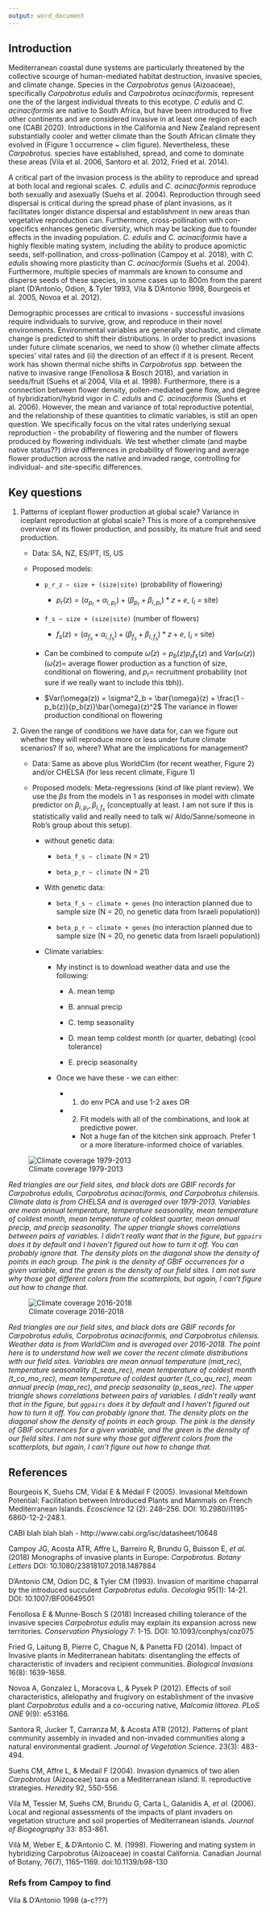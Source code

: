 ```yaml
---
output: word_document
---
```



## Introduction

Mediterranean coastal dune systems are particularly threatened by the collective scourge of human-mediated habitat destruction, invasive species, and climate change. Species in the _Carpobrotus_ genus (Aizoaceae), specifically _Carpobrotus edulis_ and _Carpobrotus acinaciformis_, represent one the of the largest individual threats to this ecotype. _C edulis_ and _C. acinaciformis_  are native to South Africa, but have been introduced to five other continents and are considered invasive in at least one region of each one (CABI 2020). Introductions in the California and New Zealand represent substantially cooler and wetter climate than the South African climate they evolved in (Figure 1 occurrence ~ clim figure). Nevertheless, these _Carpobrotus._ species have established, spread, and come to dominate these areas (Vila et al. 2006, Santoro et al. 2012, Fried et al. 2014). 

A critical part of the invasion process is the ability to reproduce and spread at both local and regional scales. _C. edulis_ and _C. acinaciformis_ reproduce both sexually and asexually (Suehs et al. 2004). Reproduction through seed dispersal is critical during the spread phase of plant invasions, as it facilitates longer distance dispersal and establishment in new areas than vegetative reproduction can. Furthermore, cross-pollination with con-specifics enhances genetic diversity, which may be lacking due to founder effects in the invading population. _C. edulis_ and _C. acinaciformis_ have a highly flexible mating system, including the ability to produce apomictic seeds, self-pollination, and cross-pollination (Campoy et al. 2018), with _C. edulis_ showing more plasticity than _C. acinaciformis_ (Suehs et al. 2004). Furthermore, multiple species of mammals are known to consume and disperse seeds of these species, in some cases up to 800m from the parent plant (D'Antonio, Odion, & Tyler 1993, Vila & D'Antonio 1998, Bourgeois et al. 2005, Novoa et al. 2012). 

Demographic processes are critical to invasions - successful invasions require individuals to survive, grow, and reproduce in their novel environments. Environmental variables are generally stochastic, and climate change is predicted to shift their distributions. In order to predict invasions under future climate scenarios, we need to show (i) whether climate affects species' vital rates and (ii) the direction of an effect if it is present. Recent work has shown thermal niche shifts in _Carpobrotus spp._ between the native to invasive range (Fenollosa & Bosch 2018), and  variation in seeds/fruit (Suehs et al 2004, Vila et al. 1998). Furthermore, there is a connection between flower density, pollen-mediated gene flow, and degree of hybridization/hybrid vigor in _C. edulis_ and _C. acinaciformis_ (Suehs et al. 2006).  However, the mean and variance of total reproductive potential, and the relationship of these quantities to climatic variables, is still an open question. We specifically focus on the vital rates underlying sexual reproduction - the probability of flowering and the number of flowers produced by flowering individuals. We test whether climate (and maybe native status??) drive differences in probability of flowering and average flower production across the native and invaded range, controlling for individual- and site-specific differences.

## Key questions

1. Patterns of iceplant flower production at global scale? Variance in iceplant reproduction at global scale? This is more of a comprehensive overview of its flower production, and possibly, its mature fruit and seed production. 

    + Data: SA, NZ, ES/PT, IS, US
    
    + Proposed models:
 
      + `p_r_z ~ size + (size|site)` (probability of flowering)
      
        + $p_r(z) = (\alpha_{p_r} + \alpha_{i,p_r}) + (\beta_{p_r} + \beta_{i,p_r}) * z + e$, ($_i$ = site)
      
      + `f_s ~ size + (size|site)` (number of flowers)
    
        + $f_s(z) = (\alpha_{f_s} + \alpha_{i,f_s}) + (\beta_{f_s} + \beta_{i,f_s}) * z + e$, ($_i$ = site)
      
      + Can be combined to compute $\bar{\omega}(z) = p_b(z)p_rf_s(z)$ and $Var(\omega(z))$ ($\bar{\omega}(z)=$ average flower production as a function of size, conditional on flowering, and $p_r=$ recruitment probability (not sure if we really want to include this tbh)).
    
      + $Var(\omega(z)) = \sigma^2_b = \bar{\omega}(z) + \frac{1 - p_b(z)}{p_b(z)}\bar{\omega}(z)^2$ The variance in flower production conditional on flowering
    
2. Given the range of conditions we have data for, can we figure out whether they will reproduce more or less under future climate scenarios? If so, where? What are the implications for management?

      + Data: Same as above plus WorldClim (for recent weather, Figure 2) and/or CHELSA (for less recent climate, Figure 1)
  
    + Proposed models: Meta-regressions (kind of like plant review). We use the $\beta s$ from the models in 1 as responses in model with climate predictor on $\beta_{i,p_r}, \beta_{i,f_s}$ (conceptually at least. I am not sure if this is statistically valid and really need to talk w/ Aldo/Sanne/someone in Rob's group about this setup).
    
        + without genetic data:
      
          + `beta_f_s ~ climate` (N = 21)
        
          + `beta_p_r ~ climate` (N = 21)
      
      + With genetic data:
    
          + `beta_f_s ~ climate + genes` (no interaction planned due to sample size (N = 20, no genetic data from Israeli population))
        
          + `beta_p_r ~ climate + genes` (no interaction planned due to sample size (N = 20, no genetic data from Israeli population))
        
        
      + Climate variables:
    
        + My instinct is to download weather data and use the following:
      
          + A. mean temp
          
          + B. annual precip
          
          + C. temp seasonality
          
          + D. mean temp coldest month (or quarter, debating) (cool tolerance)
          
          + E. precip seasonality
          
        + Once we have these - we can either: 
            
          + 1. do env PCA and use 1-2 axes OR
          
          + 2. Fit models with all of the combinations, and look at predictive power.
            
            + Not a huge fan of the kitchen sink approach. Prefer 1 or a more literature-informed choice of variables.


![Climate coverage 1979-2013](Figures/clim_coverage_1979-2013.png)

_Red triangles are our field sites, and black dots are GBIF records for Carpobrotus edulis, Carpobrotus acinaciformis, and Carpobrotus chilensis. Climate data is from CHELSA and is averaged over 1979-2013. Variables are mean annual temperature, temperature seasonality, mean temperature of coldest month, mean temperature of coldest quarter, mean annual precip, and precip seasonality. The upper triangle shows correlations between pairs of variables. I didn't really want that in the figure, but `ggpairs` does it by default and I haven't figured out how to turn it off. You can probably ignore that. The density plots on the diagonal show the density of points in each group. The pink is the density of GBIF occurrences for a given variable, and the green is the density of our field sites. I am not sure why those got different colors from the scatterplots, but again, I can't figure out how to change that._


![Climate coverage 2016-2018](Figures/clim_coverage_2016-2018.png)

_Red triangles are our field sites, and black dots are GBIF records for Carpobrotus edulis, Carpobrotus acinaciformis, and Carpobrotus chilensis. Weather data is from WorldClim and is averaged over 2016-2018. The point here is to understand how well we cover the recent climate distributions with our field sites. Variables are mean annual temperature (mat_rec), temperature seasonality (t_seas_rec), mean temperature of coldest month (t_co_mo_rec), mean temperature of coldest quarter (t_co_qu_rec), mean annual precip (map_rec), and precip seasonality (p_seas_rec). The upper triangle shows correlations between pairs of variables. I didn't really want that in the figure, but `ggpairs` does it by default and I haven't figured out how to turn it off. You can probably ignore that. The density plots on the diagonal show the density of points in each group. The pink is the density of GBIF occurrences for a given variable, and the green is the density of our field sites. I am not sure why those got different colors from the scatterplots, but again, I can't figure out how to change that._


## References

Bourgeois K, Suehs CM,  Vidal E  & Médail F (2005). Invasional Meltdown Potential: Facilitation between Introduced Plants and Mammals on French Mediterranean Islands. _Ecoscience_ 12 (2): 248–256. DOI: 10.2980/i1195-6860-12-2-248.1.

CABI blah blah blah - http://www.cabi.org/isc/datasheet/10648

Campoy JG, Acosta ATR, Affre L, Barreiro R, Brundu G, Buisson E, _et al._ (2018) Monographs of invasive plants in Europe: _Carpobrotus_. _Botany Letters_ DOI: 10.1080/23818107.2018.1487884

D'Antonio CM, Odion DC, & Tyler CM (1993). Invasion of maritime chaparral by the introduced succulent _Carpobrotus edulis_. _Oecologia_ 95(1): 14-21. DOI: 10.1007/BF00649501

Fenollosa E & Munne-Bosch S (2018) Increased chilling tolerance of the invasive species _Carpobrotus edulis_ may explain its expansion across new territories. _Conservation Physiology_ 7: 1-15. DOI: 10.1093/conphys/coz075

Fried G, Laitung B, Pierre C, Chague N, & Panetta FD (2014). Impact of Invasive plants in Mediterranean habitats: disentangling the effects of characteristic of invaders and recipient communities. _Biological Invasions_ 16(8): 1639-1658.

Novoa A, Gonzalez L, Moracova L, & Pysek P (2012). Effects of soil characteristics, allelopathy and frugivory on establishment of the invasive plant _Carpobrotus edulis_ and a co-occuring native, _Malcomia littorea_. _PLoS ONE_ 9(9): e53166.

Santora R, Jucker T, Carranza M, & Acosta ATR (2012). Patterns of plant community assembly in invaded and non-invaded communities along a natural environmental gradient. _Journal of Vegetation Science_. 23(3): 483-494.

Suehs CM, Affre L, & Medail F (2004). Invasion dynamics of two alien _Carpobrotus_ (Aizoaceae) taxa on a Mediterranean island: II. reproductive strategies. _Heredity_ 92, 550-556.

Vila M, Tessier M, Suehs CM, Brundu G, Carta L, Galanidis A, _et al._ (2006). Local and regional assessments of the impacts of plant invaders on vegetation structure and soil properties of Mediterranean islands. _Journal of Biogeography_ 33: 853-861. 

Vilà M, Weber E, & D’Antonio C. M. (1998). Flowering and mating system in hybridizing Carpobrotus (Aizoaceae) in coastal California. Canadian Journal of Botany, 76(7), 1165–1169. doi:10.1139/b98-130 

### Refs from Campoy to find

Vila & D'Antonio 1998 (a-c???)
